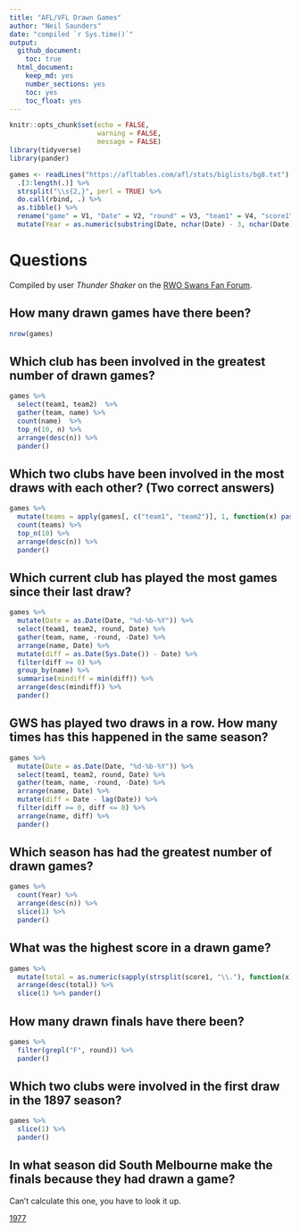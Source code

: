 ```yaml
---
title: "AFL/VFL Drawn Games"
author: "Neil Saunders"
date: "compiled `r Sys.time()`"
output:
  github_document:
    toc: true
  html_document: 
    keep_md: yes
    number_sections: yes
    toc: yes
    toc_float: yes
---
```


```r
knitr::opts_chunk$set(echo = FALSE,
                      warning = FALSE,
                      message = FALSE)
library(tidyverse)
library(pander)

games <- readLines("https://afltables.com/afl/stats/biglists/bg8.txt") %>%
  .[3:length(.)] %>% 
  strsplit("\\s{2,}", perl = TRUE) %>%
  do.call(rbind, .) %>%
  as.tibble() %>%
  rename("game" = V1, "Date" = V2, "round" = V3, "team1" = V4, "score1" = V5, "team2" = V6, "score2" = V7, "venue" = V8) %>%
  mutate(Year = as.numeric(substring(Date, nchar(Date) - 3, nchar(Date))))
```

# Questions
Compiled by user *Thunder Shaker* on the [RWO Swans Fan Forum](http://www.redandwhiteonline.com/forum/showthread.php/43085-Lies-damned-lies-and-statistics?p=732150&viewfull=1#post732150).


## How many drawn games have there been?

```r
nrow(games)
```

## Which club has been involved in the greatest number of drawn games?
```r
games %>% 
  select(team1, team2)  %>% 
  gather(team, name) %>% 
  count(name)  %>% 
  top_n(10, n) %>%
  arrange(desc(n)) %>% 
  pander()
```

## Which two clubs have been involved in the most draws with each other? (Two correct answers)
```r
games %>% 
  mutate(teams = apply(games[, c("team1", "team2")], 1, function(x) paste(sort(x), collapse = "/"))) %>% 
  count(teams) %>%
  top_n(10) %>%
  arrange(desc(n)) %>% 
  pander()
```

## Which current club has played the most games since their last draw?
```r
games %>% 
  mutate(Date = as.Date(Date, "%d-%b-%Y")) %>% 
  select(team1, team2, round, Date) %>% 
  gather(team, name, -round, -Date) %>% 
  arrange(name, Date) %>% 
  mutate(diff = as.Date(Sys.Date()) - Date) %>% 
  filter(diff >= 0) %>% 
  group_by(name) %>% 
  summarise(mindiff = min(diff)) %>%
  arrange(desc(mindiff)) %>%
  pander()
```

## GWS has played two draws in a row. How many times has this happened in the same season?
```r
games %>% 
  mutate(Date = as.Date(Date, "%d-%b-%Y")) %>% 
  select(team1, team2, round, Date) %>% 
  gather(team, name, -round, -Date) %>% 
  arrange(name, Date) %>% 
  mutate(diff = Date - lag(Date)) %>% 
  filter(diff >= 0, diff <= 8) %>% 
  arrange(name, diff) %>%
  pander()
```

## Which season has had the greatest number of drawn games?
```r
games %>% 
  count(Year) %>% 
  arrange(desc(n)) %>%
  slice(1) %>%
  pander()
```

## What was the highest score in a drawn game?
```r
games %>% 
  mutate(total = as.numeric(sapply(strsplit(score1, "\\."), function(x) x[3]))) %>%
  arrange(desc(total)) %>% 
  slice(1) %>% pander()
```

## How many drawn finals have there been?
```r
games %>%
  filter(grepl("F", round)) %>%
  pander()
```

## Which two clubs were involved in the first draw in the 1897 season?
```r
games %>% 
  slice(1) %>%
  pander()
```

## In what season did South Melbourne make the finals because they had drawn a game?
Can't calculate this one, you have to look it up.

 [1977](http://australianfootball.com/articles/view/Drawing%2Bthe%2Bbest%2Bconclusion/177)

